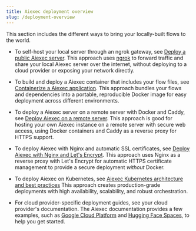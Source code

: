 ```yaml
---
title: Aiexec deployment overview
slug: /deployment-overview
---
```


This section includes the different ways to bring your locally-built flows to the world.

* To self-host your local server through an ngrok gateway, see [Deploy a public Aiexec server](/deployment-public-server).
This approach uses [ngrok](https://ngrok.com/docs/getting-started/) to forward traffic and share your local Aiexec server over the internet, without deploying to a cloud provider or exposing your network directly.

* To build and deploy a Aiexec container that includes your flow files, see [Containerize a Aiexec application](develop-application).
This approach bundles your flows and dependencies into a portable, reproducible Docker image for easy deployment across different environments.

* To deploy a Aiexec server on a remote server with Docker and Caddy, see [Deploy Aiexec on a remote server](/deployment-caddyfile).
This approach is good for hosting your own Aiexec instance on a remote server with secure web access, using Docker containers and Caddy as a reverse proxy for HTTPS support.

* To deploy Aiexec with Nginx and automatic SSL certificates, see [Deploy Aiexec with Nginx and Let's Encrypt](/deployment-nginx-ssl).
This approach uses Nginx as a reverse proxy with Let's Encrypt for automatic HTTPS certificate management to provide a secure deployment _without_ Docker.

* To deploy Aiexec on Kubernetes, see [Aiexec Kubernetes architecture and best practices](/deployment-prod-best-practices)
This approach creates production-grade deployments with high availability, scalability, and robust orchestration.

* For cloud provider-specific deployment guides, see your cloud provider's documentation.
The Aiexec documentation provides a few examples, such as [Google Cloud Platform](/deployment-gcp) and [Hugging Face Spaces](/deployment-hugging-face-spaces), to help you get started.